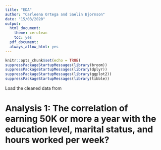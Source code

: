 ```yaml
---
title: "EDA"
author: "Carleena Ortega and Saelin Bjornson"
date: "15/03/2020"
output:
  html_document:
    theme: cerulean
    toc: yes
  pdf_document:
  always_allow_html: yes
---
```


```r
knitr::opts_chunk$set(echo = TRUE)
suppressPackageStartupMessages(library(broom))
suppressPackageStartupMessages(library(dplyr))
suppressPackageStartupMessages(library(ggplot2))
suppressPackageStartupMessages(library(tibble))
```

Load the cleaned data from 

# Analysis 1: The correlation of earning 50K or more a year with the education level, marital status, and hours worked per week?

```r

```

  
